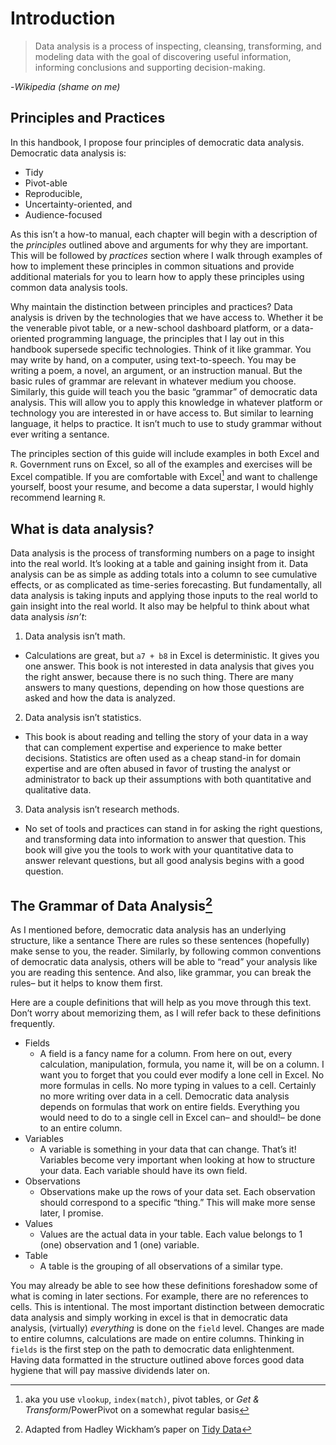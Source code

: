 # Introduction {#intro}


> Data analysis is a process of inspecting, cleansing, transforming, and modeling data with the goal of discovering useful information, informing conclusions and supporting decision-making.

-*Wikipedia (shame on me)*

## Principles and Practices
In this handbook, I propose four principles of democratic data analysis. Democratic data analysis is:

* Tidy
* Pivot-able
* Reproducible,
* Uncertainty-oriented, and
* Audience-focused

As this isn't a how-to manual, each chapter will begin with a description of the *principles* outlined above and arguments for why they are important. This will be followed by *practices* section where I walk through examples of how to implement these principles in common situations and provide additional materials for you to learn how to apply these principles using common data analysis tools. 

Why maintain the distinction between principles and practices? Data analysis is driven by the technologies that we have access to. Whether it be the venerable pivot table, or a new-school dashboard platform, or a data-oriented programming language, the principles that I lay out in this handbook supersede specific technologies. Think of it like grammar. You may write by hand, on a computer, using text-to-speech. You may be writing a poem, a novel, an argument, or an instruction manual. But the basic rules of grammar are relevant in whatever medium you choose. Similarly, this guide will teach you the basic "grammar" of democratic data analysis. This will allow you to apply this knowledge in whatever platform or technology you are interested in or have access to. But similar to learning language, it helps to practice. It isn't much to use to study grammar without ever writing a sentance.

The principles section of this guide will include examples in both Excel and `R`. Government runs on Excel, so all of the examples and exercises will be Excel compatible. If you are comfortable with Excel^[aka you use `vlookup`, `index(match)`, pivot tables, or *Get & Transform*/PowerPivot on a somewhat regular basis] and want to challenge yourself, boost your resume, and become a data superstar, I would highly recommend learning `R`. 

## What is data analysis?

Data analysis is the process of transforming numbers on a page to insight into the real world. It's looking at a table and gaining insight from it. Data analysis can be as simple as adding totals into a column to see cumulative effects, or as complicated as time-series forecasting. But fundamentally, all data analysis is taking inputs and applying those inputs to the real world to gain insight into the real world. It also may be helpful to think about what data analysis *isn't*:

1. Data analysis isn't math.
  + Calculations are great, but `a7 + b8` in Excel is deterministic. It gives you one answer. This book is not interested in data analysis that gives you the right answer, because there is no such thing. There are many answers to many questions, depending on how those questions are asked and how the data is analyzed. 
2. Data analysis isn't statistics. 
 + This book is about reading and telling the story of your data in a way that can complement expertise and experience to make better decisions. Statistics are often used as a cheap stand-in for domain expertise and are often abused in favor of trusting the analyst or administrator to back up their assumptions with both quantitative and qualitative data. 
3. Data analysis isn't research methods. 
  + No set of tools and practices can stand in for asking the right questions, and transforming data into information to answer that question. This book will give you the tools to work with your quantitative data to answer relevant questions, but all good analysis begins with a good question. 


## The Grammar of Data Analysis^[Adapted from Hadley Wickham's paper on [Tidy Data](https://vita.had.co.nz/papers/tidy-data.pdf)]

As I mentioned before, democratic data analysis has an underlying structure, like a sentance There are rules so these sentences (hopefully) make sense to you, the reader. Similarly, by following common conventions of democratic data analysis, others will be able to "read" your analysis like you are reading this sentence. And also, like grammar, you can break the rules-- but it helps to know them first. 

Here are a couple definitions that will help as you move through this text. Don't worry about memorizing them, as I will refer back to these definitions frequently. 

* Fields
    * A field is a fancy name for a column. From here on out, every calculation, manipulation, formula, you name it, will be on a column. I want you to forget that you could ever modify a lone cell in Excel. No more formulas in cells. No more typing in values to a cell. Certainly no more writing over data in a cell. Democratic data analysis depends on formulas that work on entire fields. Everything you would need to do to a single cell in Excel can-- and should!-- be done to an entire column.  

* Variables
    * A variable is something in your data that can change. That's it! Variables become very important when looking at how to structure your data. Each variable should have its own field.
  
* Observations
    * Observations make up the rows of your data set. Each observation should correspond to a specific "thing." This will make more sense later, I promise. 

* Values
    * Values are the actual data in your table. Each value belongs to 1 (one) observation and 1 (one) variable. 
  
* Table
    * A table is the grouping of all observations of a similar type. 
    
You may already be able to see how these definitions foreshadow some of what is coming in later sections. For example, there are no references to cells. This is intentional. The most important distinction between democratic data analysis and simply working in excel is that in democratic data analysis, (virtually) *everything* is done on the `field` level. Changes are made to entire columns, calculations are made on entire columns. Thinking in `fields` is the first step on the path to democratic data enlightenment. Having data formatted in the structure outlined above forces good data hygiene that will pay massive dividends later on. 


